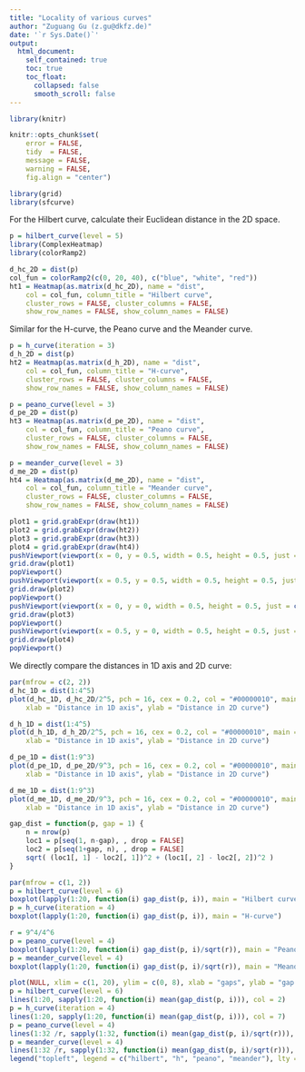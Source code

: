 ```yaml
---
title: "Locality of various curves"
author: "Zuguang Gu (z.gu@dkfz.de)"
date: '`r Sys.Date()`'
output: 
  html_document:
    self_contained: true
    toc: true
    toc_float:
      collapsed: false
      smooth_scroll: false
---
```


```r
library(knitr)

knitr::opts_chunk$set(
    error = FALSE,
    tidy  = FALSE,
    message = FALSE,
    warning = FALSE,
    fig.align = "center")

library(grid)
library(sfcurve)
```


For the Hilbert curve, calculate their Euclidean distance in the 2D space.

```r
p = hilbert_curve(level = 5)
library(ComplexHeatmap)
library(colorRamp2)

d_hc_2D = dist(p)
col_fun = colorRamp2(c(0, 20, 40), c("blue", "white", "red"))
ht1 = Heatmap(as.matrix(d_hc_2D), name = "dist", 
    col = col_fun, column_title = "Hilbert curve",
    cluster_rows = FALSE, cluster_columns = FALSE,
    show_row_names = FALSE, show_column_names = FALSE)
```

Similar for the H-curve, the Peano curve and the Meander curve.

```r
p = h_curve(iteration = 3)
d_h_2D = dist(p)
ht2 = Heatmap(as.matrix(d_h_2D), name = "dist", 
    col = col_fun, column_title = "H-curve",
    cluster_rows = FALSE, cluster_columns = FALSE,
    show_row_names = FALSE, show_column_names = FALSE)

p = peano_curve(level = 3)
d_pe_2D = dist(p)
ht3 = Heatmap(as.matrix(d_pe_2D), name = "dist", 
    col = col_fun, column_title = "Peano curve",
    cluster_rows = FALSE, cluster_columns = FALSE,
    show_row_names = FALSE, show_column_names = FALSE)

p = meander_curve(level = 3)
d_me_2D = dist(p)
ht4 = Heatmap(as.matrix(d_me_2D), name = "dist", 
    col = col_fun, column_title = "Meander curve",
    cluster_rows = FALSE, cluster_columns = FALSE,
    show_row_names = FALSE, show_column_names = FALSE)
```


```r
plot1 = grid.grabExpr(draw(ht1))
plot2 = grid.grabExpr(draw(ht2))
plot3 = grid.grabExpr(draw(ht3))
plot4 = grid.grabExpr(draw(ht4))
pushViewport(viewport(x = 0, y = 0.5, width = 0.5, height = 0.5, just = c("left", "bottom")))
grid.draw(plot1)
popViewport()
pushViewport(viewport(x = 0.5, y = 0.5, width = 0.5, height = 0.5, just = c("left", "bottom")))
grid.draw(plot2)
popViewport()
pushViewport(viewport(x = 0, y = 0, width = 0.5, height = 0.5, just = c("left", "bottom")))
grid.draw(plot3)
popViewport()
pushViewport(viewport(x = 0.5, y = 0, width = 0.5, height = 0.5, just = c("left", "bottom")))
grid.draw(plot4)
popViewport()
```



We directly compare the distances in 1D axis and 2D curve:

```r
par(mfrow = c(2, 2))
d_hc_1D = dist(1:4^5)
plot(d_hc_1D, d_hc_2D/2^5, pch = 16, cex = 0.2, col = "#00000010", main = "Hilbert curve",
    xlab = "Distance in 1D axis", ylab = "Distance in 2D curve")

d_h_1D = dist(1:4^5)
plot(d_h_1D, d_h_2D/2^5, pch = 16, cex = 0.2, col = "#00000010", main = "H-curve",
    xlab = "Distance in 1D axis", ylab = "Distance in 2D curve")

d_pe_1D = dist(1:9^3)
plot(d_pe_1D, d_pe_2D/9^3, pch = 16, cex = 0.2, col = "#00000010", main = "Peano curve",
    xlab = "Distance in 1D axis", ylab = "Distance in 2D curve")

d_me_1D = dist(1:9^3)
plot(d_me_1D, d_me_2D/9^3, pch = 16, cex = 0.2, col = "#00000010", main = "Meander curve",
    xlab = "Distance in 1D axis", ylab = "Distance in 2D curve")
```


```r
gap_dist = function(p, gap = 1) {
    n = nrow(p)
    loc1 = p[seq(1, n-gap), , drop = FALSE]
    loc2 = p[seq(1+gap, n), , drop = FALSE]
    sqrt( (loc1[, 1] - loc2[, 1])^2 + (loc1[, 2] - loc2[, 2])^2 )
}

par(mfrow = c(1, 2))
p = hilbert_curve(level = 6)
boxplot(lapply(1:20, function(i) gap_dist(p, i)), main = "Hilbert curve")
p = h_curve(iteration = 4)
boxplot(lapply(1:20, function(i) gap_dist(p, i)), main = "H-curve")

r = 9^4/4^6
p = peano_curve(level = 4)
boxplot(lapply(1:20, function(i) gap_dist(p, i)/sqrt(r)), main = "Peano curve", names = round(1:20 /r, 1))
p = meander_curve(level = 4)
boxplot(lapply(1:20, function(i) gap_dist(p, i)/sqrt(r)), main = "Meander curve", names = round(1:20 /r, 1))
```


```r
plot(NULL, xlim = c(1, 20), ylim = c(0, 8), xlab = "gaps", ylab = "gap dist")
p = hilbert_curve(level = 6)
lines(1:20, sapply(1:20, function(i) mean(gap_dist(p, i))), col = 2)
p = h_curve(iteration = 4)
lines(1:20, sapply(1:20, function(i) mean(gap_dist(p, i))), col = 7)
p = peano_curve(level = 4)
lines(1:32 /r, sapply(1:32, function(i) mean(gap_dist(p, i)/sqrt(r))), col = 3)
p = meander_curve(level = 4)
lines(1:32 /r, sapply(1:32, function(i) mean(gap_dist(p, i)/sqrt(r))), col = 4)
legend("topleft", legend = c("hilbert", "h", "peano", "meander"), lty = 1, col = c(2, 7, 3, 4))
```


